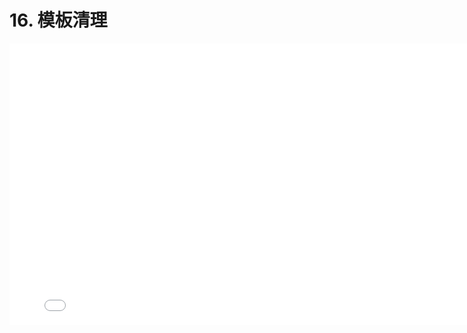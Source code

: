 # 16. 模板清理

<iframe src="//player.bilibili.com/player.html?bvid=BV1qW4y117k2&page=1"
    width="800"
    height="450"
    frameborder="0"
    allowfullscreen
    scrolling="no"
    border="0"
    framespacing="0"
    allowfullscreen="true">
</iframe>
